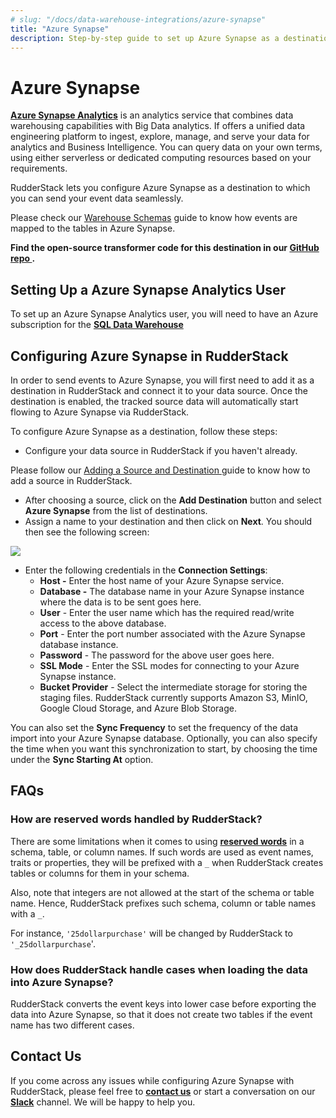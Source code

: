 ```yaml
---
# slug: "/docs/data-warehouse-integrations/azure-synapse"
title: "Azure Synapse"
description: Step-by-step guide to set up Azure Synapse as a destination in RudderStack.
---
```


# Azure Synapse

[**Azure Synapse Analytics**](https://azure.microsoft.com/en-in/services/synapse-analytics/) is an analytics service that combines data warehousing capabilities with Big Data analytics. If offers a unified data engineering platform to ingest, explore, manage, and serve your data for analytics and Business Intelligence. You can query data on your own terms, using either serverless or dedicated computing resources based on your requirements.

RudderStack lets you configure Azure Synapse as a destination to which you can send your event data seamlessly.

<div class="infoBlock">

Please check our <a href="../data-warehouse-integrations/warehouse-schemas">Warehouse Schemas</a> guide to know how events are mapped to the tables in Azure Synapse.

</div>

<div class="successBlock">

  <strong>
    Find the open-source transformer code for this destination in our
    <a href="https://github.com/rudderlabs/rudder-transformer/tree/master/v0/destinations/azure_synapse">
      GitHub repo
    </a>
    .
  </strong>
</div>

## Setting Up a Azure Synapse Analytics User

To set up an Azure Synapse Analytics user, you will need to have an Azure subscription for the [**SQL Data Warehouse**](https://docs.microsoft.com/en-us/azure/synapse-analytics/sql-data-warehouse/create-data-warehouse-portal)

## Configuring Azure Synapse in RudderStack

In order to send events to Azure Synapse, you will first need to add it as a destination in RudderStack and connect it to your data source. Once the destination is enabled, the tracked source data will automatically start flowing to Azure Synapse via RudderStack.

To configure Azure Synapse as a destination, follow these steps:

- Configure your data source in RudderStack if you haven't already.

<div class="successBlock">

  Please follow our
  <a href="../connections/adding-source-and-destination-rudderstack">
    Adding a Source and Destination
  </a>
  guide to know how to add a source in RudderStack.
</div>

- After choosing a source, click on the **Add Destination** button and select **Azure Synapse** from the list of destinations.
- Assign a name to your destination and then click on **Next**. You should then see the following screen:

<img src="../../images/assets/azure-synapse-connection.png" />

- Enter the following credentials in the **Connection Settings**:
  - **Host -** Enter the host name of your Azure Synapse service.
  - **Database -** The database name in your Azure Synapse instance where the data is to be sent goes here.
  - **User** - Enter the user name which has the required read/write access to the above database.
  - **Port** - Enter the port number associated with the Azure Synapse database instance.
  - **Password** - The password for the above user goes here.
  - **SSL Mode** - Enter the SSL modes for connecting to your Azure Synapse instance.
  - **Bucket Provider** - Select the intermediate storage for storing the staging files. RudderStack currently supports Amazon S3, MinIO, Google Cloud Storage, and Azure Blob Storage.

<div class="successBlock">

  You can also set the <strong>Sync Frequency</strong> to set the frequency of
  the data import into your Azure Synapse database. Optionally, you can also
  specify the time when you want this synchronization to start, by choosing the
  time under the <strong>Sync Starting At</strong> option.
</div>

## FAQs

### **How are reserved words handled by RudderStack?**

There are some limitations when it comes to using [**reserved words**](https://docs.microsoft.com/en-us/sql/t-sql/language-elements/reserved-keywords-transact-sql?view=sql-server-ver15) in a schema, table, or column names. If such words are used as event names, traits or properties, they will be prefixed with a `_` when RudderStack creates tables or columns for them in your schema.

Also, note that integers are not allowed at the start of the schema or table name. Hence, RudderStack prefixes such schema, column or table names with a `_`.

For instance, `'25dollarpurchase'` will be changed by RudderStack to `'_25dollarpurchase`'.

### How does RudderStack handle cases when loading the data into Azure Synapse?

RudderStack converts the event keys into lower case before exporting the data into Azure Synapse, so that it does not create two tables if the event name has two different cases.

## Contact Us

If you come across any issues while configuring Azure Synapse with RudderStack, please feel free to [**contact us**](mailto:%20docs@rudderstack.com) or start a conversation on our [**Slack**](https://rudderstack.com/join-rudderstack-slack-community) channel. We will be happy to help you.
